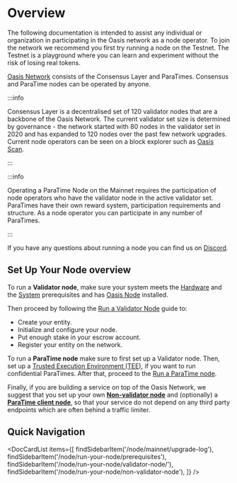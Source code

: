 
# Overview

The following documentation is intended to assist any individual or
organization in participating in the Oasis network as a node operator. To join
the network we recommend you first try running a node on the Testnet. The
Testnet is a playground where you can learn and experiment without the risk
of losing real tokens.

[Oasis Network] consists of the Consensus Layer and ParaTimes. Consensus and
ParaTime nodes can be operated by anyone.

:::info

Consensus Layer is a decentralised set of 120 validator nodes that are a
backbone of the Oasis Network. The current validator set size is determined by
governance - the network started with 80 nodes in the validator set in 2020 and
has expanded to 120 nodes over the past few network upgrades. Current node
operators can be seen on a block explorer such as [Oasis Scan].

:::

:::info

Operating a ParaTime Node on the Mainnet requires the participation of node
operators who have the validator node in the active validator set. ParaTimes
have their own reward system, participation requirements and structure. As a
node operator you can participate in any number of ParaTimes.

:::

If you have any questions about running a node you can find us on [Discord].

[Oasis Network]: ..//general/oasis-network/README.mdx
[Oasis Scan]: https://www.oasisscan.com/validators
[Discord]: https://discord.gg/pJdWeVtmHT

## Set Up Your Node overview

To run a **Validator node**, make sure your system meets the [Hardware] and the
[System] prerequisites and has [Oasis Node] installed.

Then proceed by following the [Run a Validator Node] guide to:

* Create your entity.
* Initialize and configure your node.
* Put enough stake in your escrow account.
* Register your entity on the network.

To run a **ParaTime node** make sure to first set up a Validator node. Then,
set up a [Trusted Execution Environment (TEE)], if you want to run confidential
ParaTimes. After that, proceed to the [Run a ParaTime node].

Finally, if you are building a service on top of the Oasis Network, we suggest
that you set up your own **[Non-validator node]** and (optionally) a
**[ParaTime client node]**, so that your service do not depend on any third
party endpoints which are often behind a traffic limiter.

[Hardware]: ./run-your-node/prerequisites/hardware-recommendations.md
[System]: ./run-your-node/prerequisites/system-configuration.mdx
[Oasis Node]: ./run-your-node/prerequisites/oasis-node.md
[Run a Validator Node]: ./run-your-node/validator-node/README.md
[Trusted Execution Environment (TEE)]: ./run-your-node/prerequisites/set-up-trusted-execution-environment-tee.md
[Run a ParaTime node]: ./run-your-node/paratime-node.mdx
[ParaTime client node]: ./run-your-node/paratime-node.mdx
[Non-validator node]: ./run-your-node/non-validator-node.md

## Quick Navigation

<DocCardList items={[
    findSidebarItem('/node/mainnet/upgrade-log'),
    findSidebarItem('/node/run-your-node/prerequisites'),
    findSidebarItem('/node/run-your-node/validator-node/'),
    findSidebarItem('/node/run-your-node/non-validator-node'),
]} />
